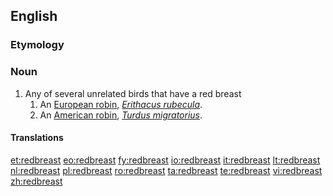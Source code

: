 ==English==

===Etymology===
{{compound|red|breast}}

===Noun===
{{en-noun}}

# Any of several unrelated birds that have a red breast
## An [[European robin]], ''[[Erithacus rubecula]]''.
## An [[American robin]], ''[[Turdus migratorius]]''.

====Translations====
{{trans-top|bird with a red breast}}
{{trans-mid}}
{{trans-bottom}}
{{trans-see|European robin}}
{{trans-see|American robin}}

[[et:redbreast]]
[[eo:redbreast]]
[[fy:redbreast]]
[[io:redbreast]]
[[it:redbreast]]
[[lt:redbreast]]
[[nl:redbreast]]
[[pl:redbreast]]
[[ro:redbreast]]
[[ta:redbreast]]
[[te:redbreast]]
[[vi:redbreast]]
[[zh:redbreast]]